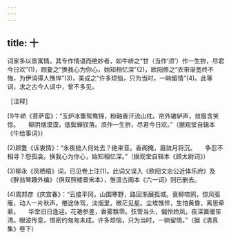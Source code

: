 ```yaml
---
---
---
```

title: 十
---




词家多以景寓情。其专作情语而绝妙者，如牛峤之“甘（当作‘须’）作一生拚，尽君今日欢”(1)，顾夐之“换我心为你心，始知相忆深”(2)，欧阳修之“衣带渐宽终不悔，为伊消得人憔悴”(3)，美成之“许多烦恼，只为当时，一晌留情”(4)。此等词，求之古今人词中，曾不多见。

［注释］

(1)牛峤《菩萨蛮》：“玉炉冰簟鸳鸯锦，粉融香汗流山枕。帘外辘轳声，敛眉含笑惊。　　柳阴烟漠漠，低鬓蝉钗落。须作一生拚，尽君今日欢。”（据观堂自辑本《牛给事词》）

(2)顾夐《诉衷情》：“永夜抛人何处去？绝来音。香阁掩，眉敛月将沉。　　争忍不相寻？怨孤衾。换我心为你心，始知相忆深。”（据观堂自辑本《顾太尉词》）

(3)柳永《凤栖梧》词，已见卷上注(1)。此词又误入《欧阳文忠公近体乐府》及《醉翁琴趣外编》（俱双照楼景宋本），惟汲古阁本《六一词》则已删去。

(4)周邦彦《庆宫春》：“云接平冈，山围寒野，路回渐展孤城。衰柳啼鸦，惊风驱雁，动人一片秋声。倦途休驾，淡烟里，微茫见星。尘埃憔悴，生怕黄昏，离思牵萦。　　华堂旧日逢迎。花艳参差，香雾飘零。弦管当头，偏怜娇凤，夜深簧暖笙清。眼波传意，恨密约匆匆未成。许多烦恼，只为当时，一晌留情。”（据《清真集》卷下）